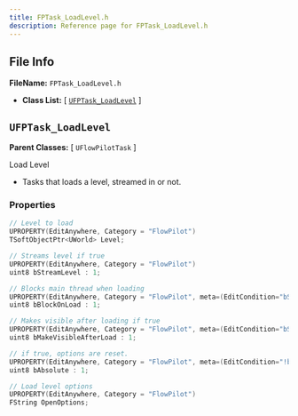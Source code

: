 ```yaml
---
title: FPTask_LoadLevel.h
description: Reference page for FPTask_LoadLevel.h
---
```


## File Info

__FileName:__ `FPTask_LoadLevel.h`
- __Class List:__ 
[ [`UFPTask_LoadLevel`](#ufptask_loadlevel) ]


## `UFPTask_LoadLevel` 


__Parent Classes:__
[ `UFlowPilotTask` ]

 
Load Level 
- Tasks that loads a level, streamed in or not. 

### Properties

```cpp
// Level to load 
UPROPERTY(EditAnywhere, Category = "FlowPilot")
TSoftObjectPtr<UWorld> Level;

// Streams level if true 
UPROPERTY(EditAnywhere, Category = "FlowPilot")
uint8 bStreamLevel : 1;

// Blocks main thread when loading 
UPROPERTY(EditAnywhere, Category = "FlowPilot", meta=(EditCondition="bStreamLevel"))
uint8 bBlockOnLoad : 1;

// Makes visible after loading if true 
UPROPERTY(EditAnywhere, Category = "FlowPilot", meta=(EditCondition="bStreamLevel"))
uint8 bMakeVisibleAfterLoad : 1;

// if true, options are reset. 
UPROPERTY(EditAnywhere, Category = "FlowPilot", meta=(EditCondition="!bStreamLevel"))
uint8 bAbsolute : 1;

// Load level options 
UPROPERTY(EditAnywhere, Category = "FlowPilot")
FString OpenOptions;

```
